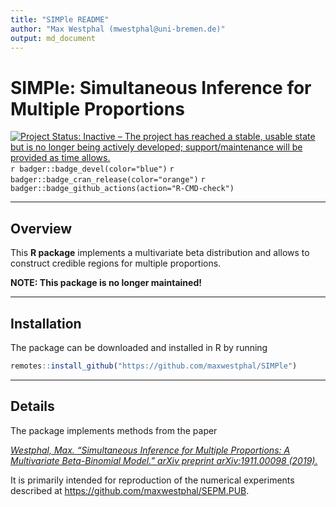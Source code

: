 ```yaml
---
title: "SIMPle README"
author: "Max Westphal (mwestphal@uni-bremen.de)"
output: md_document
---
```


# SIMPle: Simultaneous Inference for Multiple Proportions 


[![Project Status: Inactive – The project has reached a stable, usable state but is no longer being actively developed; support/maintenance will be provided as time allows.](https://www.repostatus.org/badges/latest/inactive.svg)](https://www.repostatus.org/#inactive)
`r badger::badge_devel(color="blue")`
`r badger::badge_cran_release(color="orange")`
`r badger::badge_github_actions(action="R-CMD-check")`


---

## Overview

This **R package** implements a multivariate beta distribution and allows to construct credible regions for multiple proportions.

**NOTE: This package is no longer maintained!**


---

## Installation

The package can be downloaded and installed in R by running 

```r
remotes::install_github("https://github.com/maxwestphal/SIMPle")
```


---

## Details

The package implements methods from the paper

[*Westphal, Max. "Simultaneous Inference for Multiple Proportions: A Multivariate Beta-Binomial Model." arXiv preprint arXiv:1911.00098 (2019).*](https://arxiv.org/abs/1911.00098)

It is primarily intended for reproduction of the numerical experiments described at [https://github.com/maxwestphal/SEPM.PUB](https://github.com/maxwestphal/SEPM.PUB).

